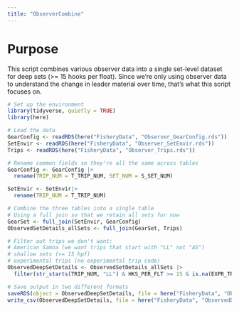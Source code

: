 ```yaml
---
title: "ObserverCombine"
---
```


# Purpose
This script combines various observer data into a single set-level dataset for 
deep sets (>= 15 hooks per float).  Since we're only using observer data to 
understand the change in leader material over time, that's what this script 
focuses on.

```r
# Set up the environment
library(tidyverse, quietly = TRUE)
library(here)
```

```r
# Load the data
GearConfig <- readRDS(here("FisheryData", "Observer_GearConfig.rds"))
SetEnvir <- readRDS(here("FisheryData", "Observer_SetEnvir.rds"))
Trips <- readRDS(here("FisheryData", "Observer_Trips.rds"))
```

```r
# Rename common fields so they're all the same across tables
GearConfig <- GearConfig |>
  rename(TRIP_NUM = T_TRIP_NUM, SET_NUM = S_SET_NUM)

SetEnvir <- SetEnvir|>
  rename(TRIP_NUM = T_TRIP_NUM)
```

```r
# Combine the three tables into a single table
# Using a full join so that we retain all sets for now
GearSet <- full_join(SetEnvir, GearConfig)
ObservedSetDetails_allSets <- full_join(GearSet, Trips)
```

```r
# Filter out trips we don't want: 
# American Samoa (we want trips that start with "LL" not "AS")
# shallow sets (>= 15 hpf)
# experimental trips (no experimental trip code)
ObservedDeepSetDetails <- ObservedSetDetails_allSets |>
  filter(str_starts(TRIP_NUM, "LL") & HKS_PER_FLT >= 15 & is.na(EXPR_TRIP_TYPE_ID))
```

```r
# Save output in two different formats
saveRDS(object = ObservedDeepSetDetails, file = here("FisheryData", "ObservedDeepSetDetails.rds"))
write_csv(ObservedDeepSetDetails, file = here("FisheryData", "ObservedDeepSetDetails.csv"))
```

